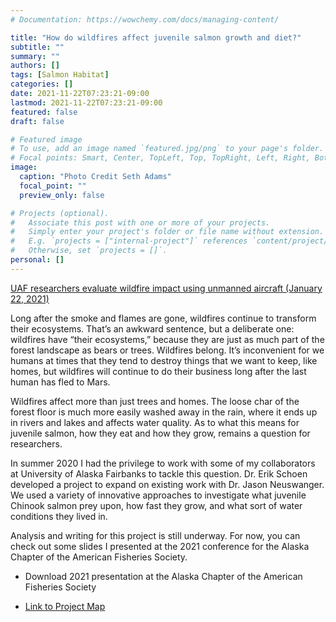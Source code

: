 ```yaml
---
# Documentation: https://wowchemy.com/docs/managing-content/

title: "How do wildfires affect juvenile salmon growth and diet?"
subtitle: ""
summary: ""
authors: []
tags: [Salmon Habitat]
categories: []
date: 2021-11-22T07:23:21-09:00
lastmod: 2021-11-22T07:23:21-09:00
featured: false
draft: false

# Featured image
# To use, add an image named `featured.jpg/png` to your page's folder.
# Focal points: Smart, Center, TopLeft, Top, TopRight, Left, Right, BottomLeft, Bottom, BottomRight.
image:
  caption: "Photo Credit Seth Adams"
  focal_point: ""
  preview_only: false

# Projects (optional).
#   Associate this post with one or more of your projects.
#   Simply enter your project's folder or file name without extension.
#   E.g. `projects = ["internal-project"]` references `content/project/deep-learning/index.md`.
#   Otherwise, set `projects = []`.
personal: []
---
```


[UAF researchers evaluate wildfire impact using unmanned aircraft (January 22, 2021)](https://news.uaf.edu/researchers-evaluate-wildfire-impacts-using-unmanned-aircraft/)

Long after the smoke and flames are gone, wildfires continue to transform their ecosystems. That's an awkward sentence, but a deliberate one: wildfires have "their ecosystems," because they are just as much part of the forest landscape as bears or trees. Wildfires belong. It's inconvenient for we humans at times that they tend to destroy things that we want to keep, like homes, but wildfires will continue to do their business long after the last human has fled to Mars.

Wildfires affect more than just trees and homes. The loose char of the forest floor is much more easily washed away in the rain, where it ends up in rivers and lakes and affects water quality. As to what this means for juvenile salmon, how they eat and how they grow, remains a question for researchers.

In summer 2020 I had the privilege to work with some of my collaborators at University of Alaska Fairbanks to tackle this question. Dr. Erik Schoen developed a project to expand on existing work with Dr. Jason Neuswanger. We used a variety of innovative approaches to investigate what juvenile Chinook salmon prey upon, how fast they grow, and what sort of water conditions they lived in.

Analysis and writing for this project is still underway. For now, you can check out some slides I presented at the 2021 conference for the Alaska Chapter of the American Fisheries Society.

-   Download 2021 presentation at the Alaska Chapter of the American Fisheries Society

-   [Link to Project Map](https://www.arcgis.com/apps/mapviewer/index.html?webmap=0bce982e438646e281cb9c6628bff021)
